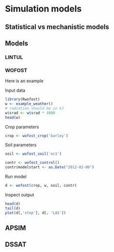 ```r

```

# Simulation models

## Statistical vs mechanistic models



## Models 

### LINTUL



### WOFOST

Here is an example

Input data

```r
library(Rwofost)
w <- example_weather()
# radiation should be in kJ
w$srad <- w$srad * 1000
head(w)
```

Crop parameters
```r
crop <- wofost_crop('barley')
```

Soil parameters
```r
soil <- wofost_soil('ec1')
```


```r
contr <- wofost_control()
contr$modelstart <- as.Date("2012-02-06")
```

Run model
```r
d <- wofost(crop, w, soil, contr)
```

Inspect output
```r
head(d)
tail(d)
plot(d[,'step'], d[, 'LAI'])
```


## APSIM



## DSSAT

